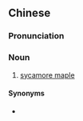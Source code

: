 {{also|大槭树}}
==Chinese==
{{zh-forms|s=大槭树|type=12}}

===Pronunciation===
{{zh-pron
|m=dàqìshù,dàcùshù
|c=daai6 cik1 syu6,daai6 zuk1 syu6
|cat=n
}}

===Noun===
{{zh-noun}}

# [[sycamore maple]]

====Synonyms====
* {{zh-l|歐亞槭}}